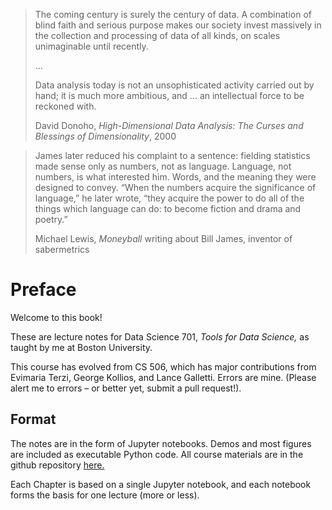 > The coming century is surely the century of data. A combination of
> blind faith and serious purpose makes our society invest massively
> in the collection and processing of data of all kinds, on scales
> unimaginable until recently.
>
> ...
>
> Data analysis today is not an unsophisticated activity carried out by
> hand; it is much more ambitious, and ... an intellectual force to be
> reckoned with. 
>
> David Donoho, _High-Dimensional Data Analysis: The Curses and
> Blessings of Dimensionality_, 2000



> James later reduced his complaint to a sentence: fielding statistics
> made sense only as numbers, not as language.  Language, not numbers, is
> what interested him.  Words, and the meaning they were designed to
> convey.  "When the numbers acquire the significance of language," he
> later wrote, "they acquire the power to do all of the things which
> language can do: to become fiction and drama and poetry."
> 
> Michael Lewis, _Moneyball_
> writing about Bill James, inventor of sabermetrics


# Preface {.unnumbered}

Welcome to this book!

These are lecture notes for Data Science 701, _Tools 
for Data Science,_ as taught by me at Boston University.

This course has evolved from CS 506, which has major contributions from Evimaria Terzi,
George Kollios, and Lance Galletti.   Errors are mine.   (Please alert
me to errors -- or better yet, submit a pull request!).

## Format {.unnumbered}

The notes are in the form of Jupyter notebooks.   Demos and most figures
are included as executable Python code.   All course materials are in
the github repository
[here.](https://github.com/tools4ds/DS701-Course-Notes)

Each Chapter is based on a single Jupyter notebook, and each notebook
forms the basis for one lecture (more or less).



